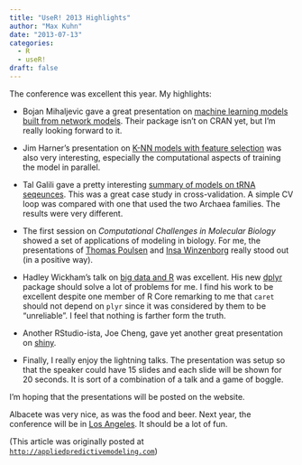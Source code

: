 ```yaml
---
title: "UseR! 2013 Highlights"
author: "Max Kuhn"
date: "2013-07-13"
categories:
  - R
  - useR!
draft: false
---
```


The conference was excellent this year. My highlights:

* Bojan Mihaljevic gave a great presentation on [machine learning models built from network models](http://www.edii.uclm.es/~useR-2013/abstracts/files/106_user2013_BayesClass.pdf). Their package isn't on CRAN yet, but I'm really looking forward to it. 

* Jim Harner's presentation on [K-NN models with feature selection](http://www.edii.uclm.es/~useR-2013/abstracts/files/115_useR2013_prknn.pdf) was also very interesting, especially the computational aspects of training the model in parallel.

* Tal Galili gave a pretty interesting [summary of models on tRNA seqeunces](http://www.edii.uclm.es/~useR-2013/abstracts/files/147_TalGalili_-_Deciphering_the_tRNA_operational_code_-_using_R.pdf). This was a great case study in cross-validation. A simple CV loop was compared with one that used the two Archaea families. The results were very different.   

* The first session on _Computational Challenges in Molecular Biology_ showed a set of applications of modeling in biology. For me, the presentations of [Thomas Poulsen](http://www.edii.uclm.es/~useR-2013/abstracts/files/57_tp_2013.pdf) and [Insa Winzenborg](http://www.edii.uclm.es/~useR-2013/abstracts/files/58_abstract_useR2013_winzenborg.pdf) really stood out (in a positive way).

* Hadley Wickham's talk on [big data and R](http://www.edii.uclm.es/~useR-2013/invited/useR2013_wickham.pdf) was excellent. His new [dplyr](https://github.com/hadley/dplyr) package should solve a lot of problems for me. I find his work to be excellent despite one  member of R Core remarking to me that `caret` should not depend on `plyr` since it was considered by them to be "unreliable". I feel that nothing is farther form the truth. 

* Another RStudio-ista, Joe Cheng, gave yet another great presentation on [shiny](http://www.edii.uclm.es/~useR-2013/abstracts/files/98_shiny-useR2013-abstract.pdf).

* Finally, I really enjoy the lightning talks. The presentation was setup so that the speaker could have 15 slides and each slide will be shown for 20 seconds. It is sort of a combination of a talk and a game of boggle. 

I'm hoping that the presentations will be posted on the website.

Albacete was very nice, as was the food and beer. Next year, the conference will be in [Los Angeles](http://user2014.stat.ucla.edu/). It should be a lot of fun.

(This article was originally posted at [`http://appliedpredictivemodeling.com`](https://appliedpredictivemodeling.com/blog/2013/7/13/user-2013-highlights))
